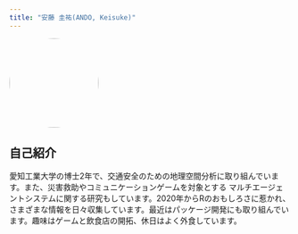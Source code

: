 ```yaml
---
title: "安藤 圭祐(ANDO, Keisuke)"
---
```


<img src="keisuke-ando.jpg" style="height: 10rem;width: auto;border-radius:50%">

## 自己紹介

愛知工業大学の博士2年で、交通安全のための地理空間分析に取り組んでいます。また、災害救助やコミュニケーションゲームを対象とする
マルチエージェントシステムに関する研究もしています。2020年からRのおもしろさに惹かれ、さまざまな情報を日々収集しています。最近はパッケージ開発にも取り組んでいます。趣味はゲームと飲食店の開拓、休日はよく外食しています。
